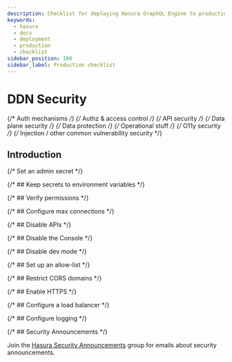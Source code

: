 ```yaml
---
description: Checklist for deploying Hasura GraphQL Engine to production
keywords:
  - hasura
  - docs
  - deployment
  - production
  - checklist
sidebar_position: 100
sidebar_label: Production checklist
---
```



# DDN Security

{/* Auth mechanisms */} {/* Authz & access control */} {/* API security */} {/* Data plane security */}
{/* Data protection */} {/* Operational stuff */} {/* O11y security */}
{/* Injection / other common vulnerability security */}

## Introduction

{/* Set an admin secret */}

{/* ## Keep secrets to environment variables */}

{/* ## Verify permissions */}

{/* ## Configure max connections */}

{/* ## Disable APIs */}

{/* ## Disable the Console */}

{/* ## Disable dev mode */}

{/* ## Set up an allow-list */}

{/* ## Restrict CORS domains */}

{/* ## Enable HTTPS */}

{/* ## Configure a load balancer */}

{/* ## Configure logging */}

{/* ## Security Announcements */}

Join the [Hasura Security Announcements](https://groups.google.com/forum/#!forum/hasura-security-announce) group for
emails about security announcements.
